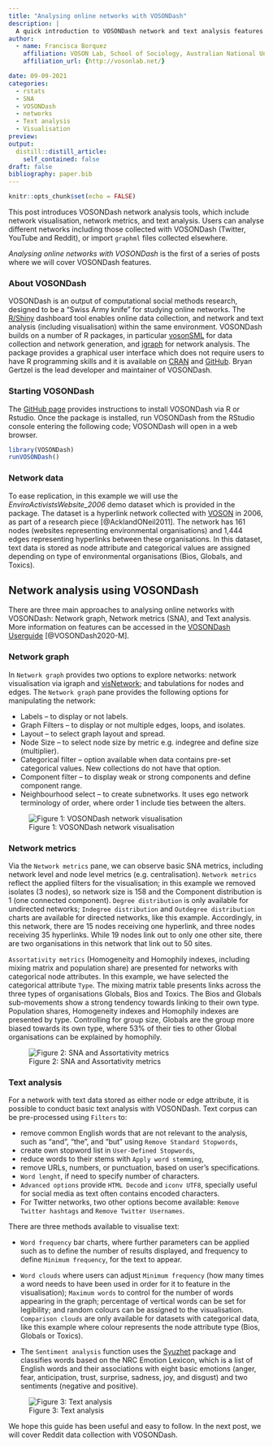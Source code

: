 ```yaml
---
title: "Analysing online networks with VOSONDash"
description: |
  A quick introduction to VOSONDash network and text analysis features
author:
  - name: Francisca Borquez
    affiliation: VOSON Lab, School of Sociology, Australian National University
    affiliation_url: {http://vosonlab.net/}

date: 09-09-2021
categories:
  - rstats
  - SNA  
  - VOSONDash
  - networks
  - Text analysis
  - Visualisation
preview: 
output:
  distill::distill_article:
    self_contained: false
draft: false
bibliography: paper.bib
---
```


```r
knitr::opts_chunk$set(echo = FALSE)
```

This post introduces VOSONDash network analysis tools, which include network visualisation, network metrics, and text analysis. Users can analyse different networks including those collected with VOSONDash (Twitter, YouTube and Reddit), or import `graphml` files collected elsewhere. 

*Analysing online networks with VOSONDash* is the first of a series of posts where we will cover VOSONDash features. 

### About VOSONDash

VOSONDash is an output of computational social methods research, designed to be a "Swiss Army knife" for studying online networks. The [R/Shiny](https://shiny.rstudio.com/) dashboard tool enables online data collection, and network and text analysis (including visualisation) within the same environment. VOSONDash builds on a number of R packages, in particular [vosonSML](http://vosonlab.net/SocialMediaLab) for data collection and network generation, and [igraph](https://igraph.org/) for network analysis. The package provides a graphical user interface which does not require users to have R programming skills and it is available on [CRAN](https://CRAN.R-project.org/package=VOSONDash) and [GitHub](https://github.com/vosonlab/VOSONDash). Bryan Gertzel is the lead developer and maintainer of VOSONDash.

### Starting VOSONDash

The [GitHub page](https://github.com/vosonlab/VOSONDash) provides instructions to install VOSONDash via R or Rstudio. Once the package is installed, run VOSONDash from the RStudio console entering the following code; VOSONDash will open in a web browser.

```r
library(VOSONDash)
runVOSONDash()
```


### Network data

To ease replication, in this example we will use the *EnviroActivistsWebsite_2006* demo dataset which is provided in the package. The dataset is a hyperlink network collected with [VOSON](http://vosonlab.net/VOSON) in 2006, as part of a research piece [@AcklandONeil2011]. The network has 161 nodes (websites representing environmental organisations) and 1,444 edges representing hyperlinks between these organisations. In this dataset, text data is stored as node attribute and categorical values are assigned depending on type of environmental organisations (Bios, Globals, and Toxics). 

## Network analysis using VOSONDash

There are three main approaches to analysing online networks with VOSONDash: Network graph, Network metrics (SNA), and Text analysis. More information on features can be accessed in the [VOSONDash Userguide](https://vosonlab.github.io/VOSONDashDocs/) [@VOSONDash2020-M]. 

### Network graph
 
In `Network graph` provides two options to explore networks: network visualisation via igraph and [visNetwork](https://github.com/datastorm-open/visNetwork); and tabulations for nodes and edges. The `Network graph` pane provides the following options for manipulating the network:

- Labels -- to display or not labels.
- Graph Filters -- to display or not multiple edges, loops, and isolates.
- Layout -- to select graph layout and spread.
- Node Size -- to select node size by metric e.g. indegree and define size (multiplier).
- Categorical filter -- option available when data contains pre-set categorical values. New collections do not have that option.
- Component filter -- to display weak or strong components and define component range. 
- Neighbourhood select -- to create subnetworks. It uses ego network terminology of order, where order 1 include ties between the alters. 


![Figure 1: VOSONDash network visualisation](networkviz.gif)

### Network metrics

Via the `Network metrics` pane, we can observe basic SNA metrics, including network level and node level metrics (e.g. centralisation). `Network metrics` reflect the applied filters for the visualisation; in this example we removed isolates (3 nodes), so network size is 158 and the Component distribution is 1 (one connected component). `Degree distribution` is only available for undirected networks; `Indegree distribution` and `Outdegree distribution` charts are available for directed networks, like this example. Accordingly, in this network, there are 15 nodes receiving one hyperlink, and three nodes receiving 35 hyperlinks. While 19 nodes link out to only one other site, there are two organisations in this network that link out to 50 sites.

`Assortativity metrics` (Homogeneity and Homophily indexes, including mixing matrix and population share) are presented for networks with categorical node attributes. In this example, we have selected the categorical attribute `Type`. The mixing matrix table presents links across the three types of organisations Globals, Bios and Toxics. The Bios and Globals sub-movements show a strong tendency towards linking to their own type. Population shares, Homogeneity indexes and Homophily indexes are presented by type. Controlling for group size, Globals are the group more biased towards its own type, where 53% of their ties to other Global organisations can be explained by homophily.

![Figure 2: SNA and Assortativity metrics](SNAmetrics.gif)


### Text analysis

For a network with text data stored as either node or edge attribute, it is possible to conduct basic text analysis with VOSONDash. Text corpus can be pre-processed using `Filters` to:

- remove common English words that are not relevant to the analysis, such as “and”, “the”, and “but” using `Remove Standard Stopwords`,
- create own stopword list in `User-Defined Stopwords`, 
- reduce words to their stems with `Apply word stemming`, 
- remove URLs, numbers, or punctuation, based on user's specifications.
- `Word lenght`, if need to specify number of characters.
- `Advanced options` provide `HTML Decode` and `iconv UTF8`, specially useful for social media as text often contains encoded characters.
- For Twitter networks, two other options become available: `Remove Twitter hashtags` and `Remove Twitter Usernames`.

There are three methods available to visualise text: 

- `Word frequency` bar charts, where further parameters can be applied such as to define the number of results displayed, and frequency to define `Minimum frequency`, for the text to appear.
 
- `Word clouds`  where users can adjust `Minimum frequency` (how many times a word needs to have been used in order for it to feature in the visualisation); `Maximum words` to control for the number of words appearing in the graph; percentage of vertical words can be set for legibility; and random colours can be assigned to the visualisation. `Comparison clouds` are only available for datasets with categorical data, like this example where colour represents the  node attribute type (Bios, Globals or Toxics).

- The `Sentiment analysis` function uses the [Syuzhet](https://cran.r-project.org/web/packages/syuzhet/vignettes/syuzhet-vignette.html) package and classifies words based on the NRC Emotion Lexicon, which is a list of English words and their associations with eight basic emotions (anger, fear, anticipation, trust, surprise, sadness, joy, and disgust) and two sentiments (negative and positive).


![Figure 3: Text analysis](textanalysis.gif)


We hope this guide has been useful and easy to follow. In the next post, we will cover Reddit data collection with VOSONDash.


